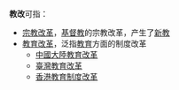 '''教改'''可指：
*[[宗教改革|宗教改革]]，[[基督教|基督教]]的宗教改革，产生了[[新教|新教]]
*[[教育改革|教育改革]]，泛指[[教育|教育]]方面的制度改革
**[[中國大陸教育改革|中國大陸教育改革]]
**[[臺灣教育改革|臺灣教育改革]]
**[[香港教育制度改革|香港教育制度改革]]
{{disambig|Cat=二字消歧義}}